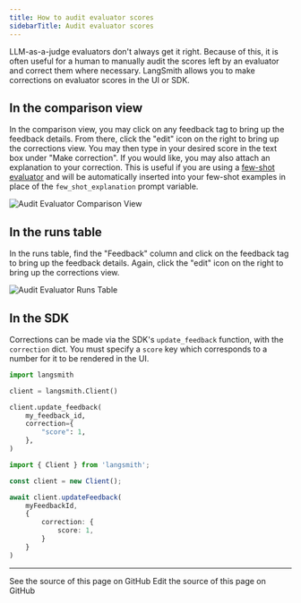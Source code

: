 ```yaml
---
title: How to audit evaluator scores
sidebarTitle: Audit evaluator scores
---
```


LLM-as-a-judge evaluators don't always get it right. Because of this, it is often useful for a human to manually audit the scores left by an evaluator and correct them where necessary. LangSmith allows you to make corrections on evaluator scores in the UI or SDK.

## In the comparison view

In the comparison view, you may click on any feedback tag to bring up the feedback details. From there, click the "edit" icon on the right to bring up the corrections view. You may then type in your desired score in the text box under "Make correction". If you would like, you may also attach an explanation to your correction. This is useful if you are using a [few-shot evaluator](/langsmith/create-few-shot-evaluators) and will be automatically inserted into your few-shot examples in place of the `few_shot_explanation` prompt variable.

![Audit Evaluator Comparison View](/langsmith/images/corrections-comparison-view.png)

## In the runs table

In the runs table, find the "Feedback" column and click on the feedback tag to bring up the feedback details. Again, click the "edit" icon on the right to bring up the corrections view.

![Audit Evaluator Runs Table](/langsmith/images/corrections-runs-table.png)

## In the SDK

Corrections can be made via the SDK's `update_feedback` function, with the `correction` dict. You must specify a `score` key which corresponds to a number for it to be rendered in the UI.

<CodeGroup>

```python Python
import langsmith

client = langsmith.Client()

client.update_feedback(
    my_feedback_id,
    correction={
        "score": 1,
    },
)
```

```typescript TypeScript
import { Client } from 'langsmith';

const client = new Client();

await client.updateFeedback(
    myFeedbackId,
    {
        correction: {
            score: 1,
        }
    }
)
```

</CodeGroup>

---

<CardGroup cols={2}>
  <Card title="View Source" icon="eye" href="https://github.com/langchain-ai/docs/blob/main/src/langsmith/audit-evaluator-scores.mdx">
    See the source of this page on GitHub
  </Card>
  <Card title="Edit Source" icon="pen-to-square" href="https://github.com/langchain-ai/docs/edit/main/src/langsmith/audit-evaluator-scores.mdx">
    Edit the source of this page on GitHub
  </Card>
</CardGroup>

